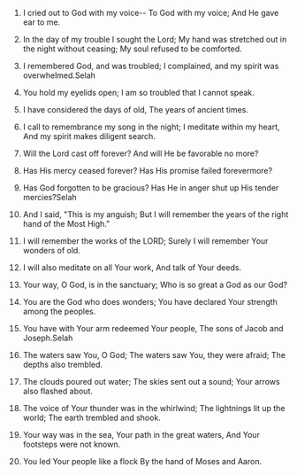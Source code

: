 
1. I cried out to God with my voice-- To God with my voice; And He gave ear to me.

2. In the day of my trouble I sought the Lord; My hand was stretched out in the night without ceasing; My soul refused to be comforted.

3. I remembered God, and was troubled; I complained, and my spirit was overwhelmed.Selah

4. You hold my eyelids open; I am so troubled that I cannot speak.

5. I have considered the days of old, The years of ancient times.

6. I call to remembrance my song in the night; I meditate within my heart, And my spirit makes diligent search.

7. Will the Lord cast off forever? And will He be favorable no more?

8. Has His mercy ceased forever? Has His promise failed forevermore?

9. Has God forgotten to be gracious? Has He in anger shut up His tender mercies?Selah

10. And I said, "This is my anguish; But I will remember the years of the right hand of the Most High."

11. I will remember the works of the LORD; Surely I will remember Your wonders of old.

12. I will also meditate on all Your work, And talk of Your deeds.

13. Your way, O God, is in the sanctuary; Who is so great a God as our God?

14. You are the God who does wonders; You have declared Your strength among the peoples.

15. You have with Your arm redeemed Your people, The sons of Jacob and Joseph.Selah

16. The waters saw You, O God; The waters saw You, they were afraid; The depths also trembled.

17. The clouds poured out water; The skies sent out a sound; Your arrows also flashed about.

18. The voice of Your thunder was in the whirlwind; The lightnings lit up the world; The earth trembled and shook.

19. Your way was in the sea, Your path in the great waters, And Your footsteps were not known.

20. You led Your people like a flock By the hand of Moses and Aaron.


